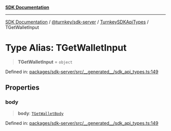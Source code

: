 [**SDK Documentation**](../../../../../README.mdx)

***

[SDK Documentation](../../../../../packages.mdx) / [@turnkey/sdk-server](../../../README.mdx) / [TurnkeySDKApiTypes](../README.mdx) / TGetWalletInput

# Type Alias: TGetWalletInput

> **TGetWalletInput** = `object`

Defined in: [packages/sdk-server/src/\_\_generated\_\_/sdk\_api\_types.ts:149](https://github.com/tkhq/sdk/blob/e1b1a69bdd608320aaf03cc2dbbf68dc0c52b28d/packages/sdk-server/src/__generated__/sdk_api_types.ts#L149)

## Properties

### body

> **body**: [`TGetWalletBody`](TGetWalletBody.mdx)

Defined in: [packages/sdk-server/src/\_\_generated\_\_/sdk\_api\_types.ts:149](https://github.com/tkhq/sdk/blob/e1b1a69bdd608320aaf03cc2dbbf68dc0c52b28d/packages/sdk-server/src/__generated__/sdk_api_types.ts#L149)
